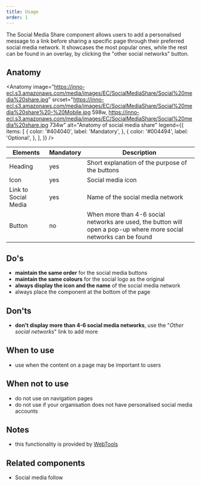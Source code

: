 ```yaml
---
title: Usage
order: 1
---
```



<Paragraph size="lead">
  The Social Media Share component allows users to add a personalised message to
  a link before sharing a specific page through their preferred social media
  network. It showcases the most popular ones, while the rest can be found in an
  overlay, by clicking the "other social networks" button.
</Paragraph>

## Anatomy

<Anatomy
  image="https://inno-ecl.s3.amazonaws.com/media/images/EC/SocialMediaShare/Social%20media%20share.jpg"
  srcset="https://inno-ecl.s3.amazonaws.com/media/images/EC/SocialMediaShare/Social%20media%20share%20-%20Mobile.jpg 598w, https://inno-ecl.s3.amazonaws.com/media/images/EC/SocialMediaShare/Social%20media%20share.jpg 734w"
  alt="Anatomy of social media share"
  legend={{
    items: [
      {
        color: '#404040',
        label: 'Mandatory',
      },
      {
        color: '#004494',
        label: 'Optional',
      },
    ],
  }}
/>

| Elements             | Mandatory | Description                                                                                                        |
| -------------------- | --------- | ------------------------------------------------------------------------------------------------------------------ |
| Heading              | yes       | Short explanation of the purpose of the buttons                                                                    |
| Icon                 | yes       | Social media icon                                                                                                  |
| Link to Social Media | yes       | Name of the social media network                                                                                   |
| Button               | no        | When more than 4-6 social networks are used, the button will open a pop-up where more social networks can be found |

## Do's

- **maintain the same order** for the social media buttons
- **maintain the same colours** for the social logo as the original
- **always display the icon and the name** of the social media network
- always place the component at the bottom of the page

## Don'ts

- **don't display more than 4-6 social media networks**, use the "_Other social networks_" link to add more

## When to use

- use when the content on a page may be important to users

## When not to use

- do not use on navigation pages
- do not use if your organisation does not have personalised social media accounts

## Notes

- this functionality is provided by [WebTools](https://webgate.ec.europa.eu/fpfis/wikis/pages/viewpage.action?spaceKey=webtools&title=Social+Media+Kit)

## Related components

- <Link to="/ec/components/social-media-follow/usage/">
    Social media follow
  </Link>
